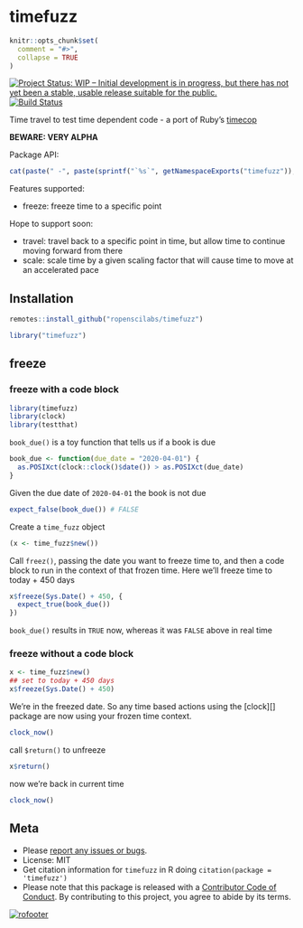 timefuzz
========

```r
knitr::opts_chunk$set(
  comment = "#>",
  collapse = TRUE
)
```

[![Project Status: WIP – Initial development is in progress, but there has not yet been a stable, usable release suitable for the public.](https://www.repostatus.org/badges/latest/wip.svg)](https://www.repostatus.org/#wip)
[![Build Status](https://travis-ci.com/ropenscilabs/timefuzz.svg?branch=master)](https://travis-ci.com/ropenscilabs/timefuzz)

Time travel to test time dependent code - a port of Ruby's [timecop](https://github.com/travisjeffery/timecop)

**BEWARE: VERY ALPHA**

Package API:

```r
cat(paste(" -", paste(sprintf("`%s`", getNamespaceExports("timefuzz")), collapse = "\n - ")))
```

Features supported:

- freeze: freeze time to a specific point

Hope to support soon:

- travel: travel back to a specific point in time, but allow time to continue moving forward from there
- scale: scale time by a given scaling factor that will cause time to move at an accelerated pace

## Installation

```r
remotes::install_github("ropenscilabs/timefuzz")
```

```r
library("timefuzz")
```

## freeze

### freeze with a code block

```r
library(timefuzz)
library(clock)
library(testthat)
```

`book_due()` is a toy function that tells us if a book is due

```r
book_due <- function(due_date = "2020-04-01") {
  as.POSIXct(clock::clock()$date()) > as.POSIXct(due_date)
}
```

Given the due date of `2020-04-01` the book is not due

```r
expect_false(book_due()) # FALSE
```

Create a `time_fuzz` object

```r
(x <- time_fuzz$new())
```

Call `freez()`, passing the date you want to freeze time to, and then a code block to run
in the context of that frozen time. Here we'll freeze time to today + 450 days

```r
x$freeze(Sys.Date() + 450, {
  expect_true(book_due())
})
```

`book_due()` results in `TRUE` now, whereas it was `FALSE` above in real time

### freeze without a code block

```r
x <- time_fuzz$new()
## set to today + 450 days
x$freeze(Sys.Date() + 450)
```

We're in the freezed date. So any time based actions using the [clock][] package 
are now using your frozen time context.

```r
clock_now()
```

call `$return()` to unfreeze

```r
x$return()
```

now we're back in current time

```r
clock_now()
```

## Meta

* Please [report any issues or bugs](https://github.com/ropenscilabs/timefuzz/issues).
* License: MIT
* Get citation information for `timefuzz` in R doing `citation(package = 'timefuzz')`
* Please note that this package is released with a [Contributor Code of Conduct](https://ropensci.org/code-of-conduct/). By contributing to this project, you agree to abide by its terms.

[![rofooter](https://ropensci.org/public_images/github_footer.png)](https://ropensci.org)
